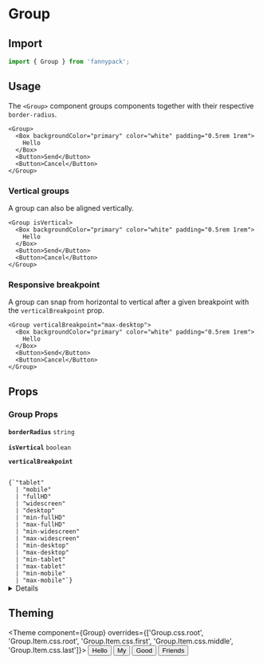 
# Group

## Import

```jsx
import { Group } from 'fannypack';
```

## Usage

The `<Group>` component groups components together with their respective `border-radius`.

```jsx-live
<Group>
  <Box backgroundColor="primary" color="white" padding="0.5rem 1rem">
    Hello
  </Box>
  <Button>Send</Button>
  <Button>Cancel</Button>
</Group>
```

### Vertical groups

A group can also be aligned vertically.

```jsx-live
<Group isVertical>
  <Box backgroundColor="primary" color="white" padding="0.5rem 1rem">
    Hello
  </Box>
  <Button>Send</Button>
  <Button>Cancel</Button>
</Group>
```

### Responsive breakpoint

A group can snap from horizontal to vertical after a given breakpoint with the `verticalBreakpoint` prop.

```jsx-live
<Group verticalBreakpoint="max-desktop">
  <Box backgroundColor="primary" color="white" padding="0.5rem 1rem">
    Hello
  </Box>
  <Button>Send</Button>
  <Button>Cancel</Button>
</Group>
```

## Props

### Group Props

<!-- Automatically generated -->

**<Code marginRight="major-1">borderRadius</Code>** <Code fontSize="150" palette="primary">string</Code> 

<Box marginBottom="major-4" />

**<Code marginRight="major-1">isVertical</Code>** <Code fontSize="150" palette="primary">boolean</Code> 

<Box marginBottom="major-4" />

**<Code marginRight="major-1">verticalBreakpoint</Code>**  

<Code isBlock palette="primary" fontSize="150" padding="minor-1" marginBottom="major-2">
{`"tablet"
  | "mobile"
  | "fullHD"
  | "widescreen"
  | "desktop"
  | "min-fullHD"
  | "max-fullHD"
  | "min-widescreen"
  | "max-widescreen"
  | "min-desktop"
  | "max-desktop"
  | "min-tablet"
  | "max-tablet"
  | "min-mobile"
  | "max-mobile"`}
</Code>

<Box marginBottom="major-4" />

<details><Box use="summary" marginBottom="major-2">Inherits <code><strong>Box</strong></code> props</Box>

**<Code marginRight="major-1">use</Code>**  

<Code isBlock palette="primary" fontSize="150" padding="minor-1" marginBottom="major-2">
{`string
  | ComponentClass<any, any>
  | FunctionComponent<any>`}
</Code>

<Box marginBottom="major-4" />

**<Code marginRight="major-1">className</Code>** <Code fontSize="150" palette="primary">string</Code> 

<Box marginBottom="major-4" />

**<Code marginRight="major-1">children</Code>**  

<Code isBlock palette="primary" fontSize="150" padding="minor-1" marginBottom="major-2">
{`string
  | number
  | boolean
  | {}
  | ReactElement<any, string
  | ((props: any) => ReactElement<any, string
  | ...
  | (new (props: any) => Component<any, any, any>)>)
  | (new (props: any) => Component<any, any, any>)>
  | ReactNodeArray
  | ReactPortal
  | ((props: BoxProps) => ReactNode)`}
</Code>

<Box marginBottom="major-4" />

**<Code marginRight="major-1">altitude</Code>** <Code fontSize="150" palette="primary">string</Code> 

<Box marginBottom="major-4" />

**<Code marginRight="major-1">showBreakpoint</Code>** <Code fontSize="150" palette="primary">string</Code> 

<Box marginBottom="major-4" />

**<Code marginRight="major-1">hiddenBreakpoint</Code>** <Code fontSize="150" palette="primary">string</Code> 

<Box marginBottom="major-4" />

**<Code marginRight="major-1">overrides</Code>**  

<Code isBlock palette="primary" fontSize="150" padding="minor-1" marginBottom="major-2">
{`{
  altitudes?: AltitudesThemeConfig;
  borders?: BordersThemeConfig;
  borderRadii?: BorderRadiiThemeConfig;
  breakpoints?: BreakpointsThemeConfig;
  fontSizes?: FontSizeThemeConfig;
  fontWeights?: FontWeightsThemeConfig;
  ... 67 more ...;
  Template?: TemplateThemeConfig;
}`}
</Code>

<Box marginBottom="major-4" />

**<Code marginRight="major-1">elementRef</Code>** <Code fontSize="150" palette="primary">((instance: any) =&#62; void) | RefObject&#60;any&#62;</Code> 

<Box marginBottom="major-4" />

**<Code marginRight="major-1">themeKey</Code>** <Code fontSize="150" palette="primary">string</Code> 

<Box marginBottom="major-4" />

</details>
            

## Theming

<Theme
  component={Group}
  overrides={['Group.css.root', 'Group.Item.css.root', 'Group.Item.css.first', 'Group.Item.css.middle', 'Group.Item.css.last']}>
  <Button>Hello</Button>
  <Button>My</Button>
  <Button>Good</Button>
  <Button>Friends</Button>
</Theme>
